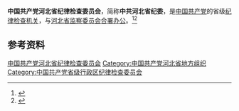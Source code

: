{{Infobox PRCG
|中共机构名称 = 中国共产党河北省纪律检查委员会
|标志1    = Danghui_R.svg
|合署办公 = [[河北省监察委员会|河北省监察委员会]]
|人员名称 = 委员
|职位1    = [[纪委书记|书记]]
|人员1    = [[刘昌林|刘昌林]] 
|职位2    = 副书记
|人员2    = [[王立彤|王立彤]]{{wrap}}[[黄利锋|黄利锋]]{{wrap}}[[陈玉祥|陈玉祥]]{{wrap}}[[韩晓明|韩晓明]]
|人数2    = 4 
|上级机构 = [[中国共产党中央纪律检查委员会|中国共产党中央纪律检查委员会]]<br>[[中国共产党河北省代表大会|中国共产党河北省代表大会]]<ref>《[[中国共产党章程|中国共产党章程]]》[[s:中国共产党章程#第四十三条|第四十三条]]</ref>
|机构类型 = [[中国共产党|中国共产党]][[河北省|河北省]][[中国共产党纪律检查机关|纪律检查机关]]
|行政级别 = 副省级
|地址1    =
|官网1=http://www.hebcdi.gov.cn/}}

'''中国共产党河北省纪律检查委员会'''，简称'''中共河北省纪委'''，是[[中国共产党|中国共产党]]的省级[[中国共产党纪律检查机关|纪律检查机关]]，与[[河北省监察委员会|河北省监察委员会]][[合署办公|合署办公]]。<ref>{{Cite book|title=新语词大词典|author=韩明安主编|publisher=黑龙江人民出版社|year=1991|isbn=|location=哈尔滨|pages=}}</ref><ref>{{Cite book|title=军事大辞海 • 上|author=熊武一, 周家法总编; 卓名信, 厉新光, 徐继昌等主编|publisher=长城出版社|year=2000|isbn=|location=北京|pages=}}</ref>

== 参考资料 ==
{{reflist}}
{{党和国家机构|河北省|level=高级}}
{{中华人民共和国各省级行政区|纪律检查委员会|中国共产党}}
{{河北省领导人}}

[[Category:中国共产党河北省纪律检查委员会|]]
[[Category:中国共产党河北省地方组织|Category:中国共产党河北省地方组织]]
[[Category:中国共产党省级行政区纪律检查委员会|Category:中国共产党省级行政区纪律检查委员会]]